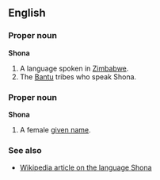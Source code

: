==English==
===Proper noun===
'''Shona'''

#A language spoken in [[Zimbabwe]].
#The [[Bantu]] tribes who speak Shona.

===Proper noun===
'''Shona'''

#A female [[given name]].

===See also===
*[[w:Shona language|Wikipedia article on the language Shona]]